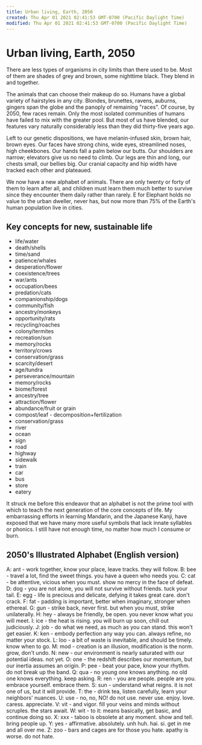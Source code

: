 ```yaml
---
title: Urban living, Earth, 2050
created: Thu Apr 01 2021 02:41:53 GMT-0700 (Pacific Daylight Time)
modified: Thu Apr 01 2021 02:41:53 GMT-0700 (Pacific Daylight Time)
---
```


# Urban living, Earth, 2050

There are less types of organisms in city limits than there used to be. Most of them are shades of grey and brown, some nighttime black. They blend in and together.

The animals that can choose their makeup do so. Humans have a global variety of hairstyles in any city. Blondes, brunettes, ravens, auburns, gingers span the globe and the panoply of remaining "races". Of course, by 2050, few races remain. Only the most isolated communities of humans have failed to mix with the greater pool. But most of us have blended, our features vary naturally considerably less than they did thirty-five years ago.

Left to our genetic dispositions, we have melanin-infused skin, brown hair, brown eyes. Our faces have strong chins, wide eyes, streamlined noses, high cheekbones. Our hands fall a palm below our butts. Our shoulders are narrow; elevators give us no need to climb. Our legs are thin and long, our chests small, our bellies big. Our cranial capacity and hip width have tracked each other and plateaued.

We now have a new alphabet of animals. There are only twenty or forty of them to learn after all, and children must learn them much better to survive since they encounter them daily rather than rarely. E for Elephant holds no value to the urban dweller, never has, but now more than 75% of the Earth's human population live in cities.

## Key concepts for new, sustainable life

- life/water
- death/shells
- time/sand
- patience/whales
- desperation/flower
- coexistence/trees
- war/ants
- occupation/bees
- predation/cats
- companionship/dogs
- community/fish
- ancestry/monkeys
- opportunity/rats
- recycling/roaches
- colony/termites
- recreation/sun
- memory/rocks
- territory/crows
- conservation/grass
- scarcity/desert
- age/tundra
- perseverance/mountain
- memory/rocks
- biome/forest
- ancestry/tree
- attraction/flower
- abundance/fruit or grain
- compost/leaf - decomposition+fertilization
- conservation/grass
- river
- ocean
- sign
- road
- highway
- sidewalk
- train
- car
- bus
- store
- eatery

It struck me before this endeavor that an alphabet is not the prime tool with which to teach the next generation of the core concepts of life. My embarrassing efforts in learning Mandarin, and the Japanese Kanji, have exposed that we have many more useful symbols that lack innate syllables or phonics. I still have not enough time, no matter how much I consume or burn.

## 2050's Illustrated Alphabet (English version)

A: ant - work together, know your place, leave tracks. they will follow.
B: bee - travel a lot, find the sweet things. you have a queen who needs you.
C: cat - be attentive, vicious when you must. show no mercy in the face of defeat.
D: dog - you are not alone, you will not survive without friends. tuck your tail.
E: egg - life is precious and delicate, defying it takes great care. don't crack.
F: fat - padding is important, better when imaginary, stronger when ethereal.
G: gun - strike back, never first. but when you must, strike unilaterally.
H: hey - always be friendly, be open. you never know what you will meet.
I: ice - the heat is rising. you will burn up soon, chill out judiciously.
J: job - do what we need, as much as you can stand. this won't get easier.
K: ken - embody perfection any way you can. always refine, no matter your stock.
L: loo - a bit of waste is inevitable, and should be timely. know when to go.
M: mod - creation is an illusion, modification is the norm. grow, don't undo.
N: new - our environment is nearly saturated with our potential ideas. not yet.
O: one - the redshift describes our momentum, but our inertia assumes an origin.
P: pee - beat your pace, know your rhythm. do not break up the band.
Q: qua - no young one knows anything. no old one knows everything. keep asking.
R: ren - you are people. people are you. embrace yourself. embrace them.
S: sun - understand what reigns. it is not one of us, but it will provide.
T: the - drink tea, listen carefully, learn your neighbors' nuances.
U: use - no, no, NO! do not use. never use. enjoy. love. caress. appreciate.
V: vit - and vigor. fill your veins and minds without scruples. the stars await.
W: wit - to it: means basically, get basic, and continue doing so.
X: xxx - taboo is obsolete at any moment. show and tell. bring people up.
Y: yes - affirmative. absolutely. unh huh. hai. si. get in me and all over me.
Z: zoo - bars and cages are for those you hate. apathy is worse. do not hate.
